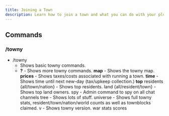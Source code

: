```yaml
---
title: Joining a Town
description: Learn how to join a town and what you can do with your plot.
---
```


## Commands

### /towny
- /towny
  - Shows basic towny commands.
  - **?** - Shows more towny commands.
**map** - Shows the towny map.
**prices** - Shows taxes/costs associated with running a town.
**time** - Shows time until next new-day (tax/upkeep collection.)
**top**
residents {all/town/nation} - Shows top residents.
land {all/resident/town} - Shows top land owners.
spy - Admin command to spy on all chat channels
tree - Shows lots of stuff.
universe - Shows full towny stats, resident/town/nation/world counts as well as townblocks claimed.
v - Shows towny version.
war
stats
scores
